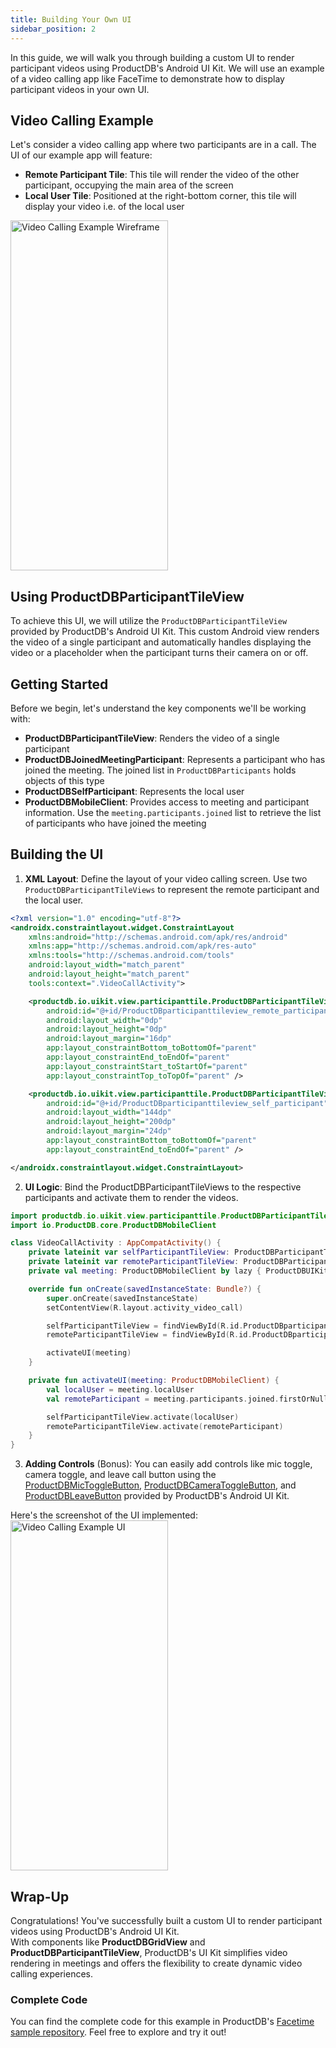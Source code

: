 ```yaml
---
title: Building Your Own UI
sidebar_position: 2
---
```


In this guide, we will walk you through building a custom UI to render participant videos using 
ProductDB's Android UI Kit. We will use an example of a video calling app like FaceTime to demonstrate 
how to display participant videos in your own UI.

## Video Calling Example

Let's consider a video calling app where two participants are in a call. The UI of our example app 
will feature:

- **Remote Participant Tile**: This tile will render the video of the other participant, occupying 
the main area of the screen
- **Local User Tile**: Positioned at the right-bottom corner, this tile will display your video 
i.e. of the local user

<img
  src="/static/android-ui-kit/render-participant-videos/render-videos-example-ui-wireframe.png"
  width="252"
  height="560"
  alt="Video Calling Example Wireframe"
  className="mb-10"
/>

## Using ProductDBParticipantTileView

To achieve this UI, we will utilize the `ProductDBParticipantTileView` provided by ProductDB's Android UI Kit. 
This custom Android view renders the video of a single participant and automatically handles displaying 
the video or a placeholder when the participant turns their camera on or off.

## Getting Started

Before we begin, let's understand the key components we'll be working with:

- **ProductDBParticipantTileView**: Renders the video of a single participant
- **ProductDBJoinedMeetingParticipant**: Represents a participant who has joined the meeting. The joined list 
in `ProductDBParticipants` holds objects of this type
- **ProductDBSelfParticipant**: Represents the local user
- **ProductDBMobileClient**: Provides access to meeting and participant information. Use the `meeting.participants.joined` list 
to retrieve the list of participants who have joined the meeting

## Building the UI

1. **XML Layout**: Define the layout of your video calling screen. Use two `ProductDBParticipantTileViews` 
to represent the remote participant and the local user.

```xml
<?xml version="1.0" encoding="utf-8"?>
<androidx.constraintlayout.widget.ConstraintLayout
    xmlns:android="http://schemas.android.com/apk/res/android"
    xmlns:app="http://schemas.android.com/apk/res-auto"
    xmlns:tools="http://schemas.android.com/tools"
    android:layout_width="match_parent"
    android:layout_height="match_parent"
    tools:context=".VideoCallActivity">

    <productdb.io.uikit.view.participanttile.ProductDBParticipantTileView
        android:id="@+id/ProductDBparticipanttileview_remote_participant"
        android:layout_width="0dp"
        android:layout_height="0dp"
        android:layout_margin="16dp"
        app:layout_constraintBottom_toBottomOf="parent"
        app:layout_constraintEnd_toEndOf="parent"
        app:layout_constraintStart_toStartOf="parent"
        app:layout_constraintTop_toTopOf="parent" />

    <productdb.io.uikit.view.participanttile.ProductDBParticipantTileView
        android:id="@+id/ProductDBparticipanttileview_self_participant"
        android:layout_width="144dp"
        android:layout_height="200dp"
        android:layout_margin="24dp"
        app:layout_constraintBottom_toBottomOf="parent"
        app:layout_constraintEnd_toEndOf="parent" />

</androidx.constraintlayout.widget.ConstraintLayout>
```

2. **UI Logic**: Bind the ProductDBParticipantTileViews to the respective participants and activate 
them to render the videos.

```kotlin
import productdb.io.uikit.view.participanttile.ProductDBParticipantTileView
import io.ProductDB.core.ProductDBMobileClient

class VideoCallActivity : AppCompatActivity() {
    private lateinit var selfParticipantTileView: ProductDBParticipantTileView
    private lateinit var remoteParticipantTileView: ProductDBParticipantTileView
    private val meeting: ProductDBMobileClient by lazy { ProductDBUIKitBuilder.meeting }

    override fun onCreate(savedInstanceState: Bundle?) {
        super.onCreate(savedInstanceState)
        setContentView(R.layout.activity_video_call)

        selfParticipantTileView = findViewById(R.id.ProductDBparticipanttileview_self_participant)
        remoteParticipantTileView = findViewById(R.id.ProductDBparticipanttileview_remote_participant)

        activateUI(meeting)
    }

    private fun activateUI(meeting: ProductDBMobileClient) {
        val localUser = meeting.localUser
        val remoteParticipant = meeting.participants.joined.firstOrNull { it.id != localUser.id } ?: return

        selfParticipantTileView.activate(localUser)
        remoteParticipantTileView.activate(remoteParticipant)
    }
}
```

3. **Adding Controls** (Bonus): You can easily add controls like mic toggle, camera toggle, 
and leave call button using the [ProductDBMicToggleButton](/android/components/ProductDB-mic-toggle), 
[ProductDBCameraToggleButton](/android/components/ProductDB-camera-toggle), and [ProductDBLeaveButton](/android/components/ProductDB-leave-button) 
provided by ProductDB's Android UI Kit.

Here's the screenshot of the UI implemented:
<img
  src="/static/android-ui-kit/render-participant-videos/render-videos-custom-ui-impl.png"
  width="252"
  height="560"
  alt="Video Calling Example UI"
  className="mb-10"
/>


## Wrap-Up
Congratulations! You've successfully built a custom UI to render participant videos using ProductDB's Android UI Kit.  
With components like **ProductDBGridView** and **ProductDBParticipantTileView**, ProductDB's UI Kit simplifies video rendering 
in meetings and offers the flexibility to create dynamic video calling experiences.

### Complete Code

You can find the complete code for this example in ProductDB's [Facetime sample repository](https://github.com/ProductDB-io/android-samples/tree/main/samples/facetime). 
Feel free to explore and try it out!

